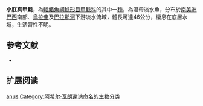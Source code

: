 {{Speciesbox
| name = 小肛真甲鯰
| image = Loricariichthys anus.jpg
| image_width = 250px
| image_caption = 
| status = NE
| status_system = IUCN3.1
| genus = Loricariichthys
| species = anus
| authority = [[Achille_Valenciennes|Valenciennes]], 1835
| synonyms = *'' Loricaria anus '',Valenciennes, 1835 
*''Loricarichthys anus'',Valenciennes, 1835 
}}

'''小肛真甲鯰'''，為[[輻鰭魚綱|輻鰭魚綱]][[鯰形目|鯰形目]][[甲鯰科|甲鯰科]]的其中一[[種|種]]，為溫帶淡水魚，分布於[[南美洲|南美洲]][[巴西|巴西]]南部、[[烏拉圭|烏拉圭]]及[[巴拉那河|巴拉那河]]下游淡水流域，體長可達46公分，棲息在底層水域，生活習性不明。
==参考文献==
*{{FishBase_species|genus=Loricariichthys|species=anus|year=2014|month=11}}

== 扩展阅读 ==
{{refbegin}}
{{wikispecies-inline|Loricariichthys anus|小肛真甲鯰}}
{{refend}}
{{Taxonbar|from=Q3759668}}

[[Category:真甲鯰屬|anus]]
[[Category:阿希尔·瓦朗谢讷命名的生物分类|Category:阿希尔·瓦朗谢讷命名的生物分类]]